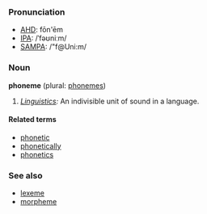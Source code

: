 ===Pronunciation===
*[[w:AHD|AHD]]: fōn'ēm
*[[w:IPA|IPA]]: /ˈfəʊniːm/
*[[w:SAMPA|SAMPA]]: /"f@Uni:m/

===Noun===
'''phoneme''' (plural: [[phonemes]])

#''[[Linguistics]]:'' An indivisible unit of sound in a language.

====Related terms====
*[[phonetic]]
*[[phonetically]]
*[[phonetics]]

===See also===
*[[lexeme]]
*[[morpheme]]